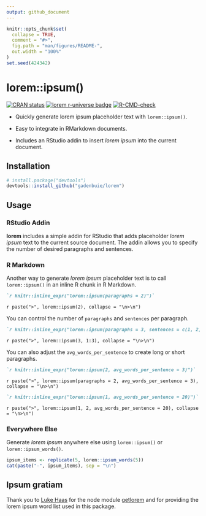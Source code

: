 ```yaml
---
output: github_document
---
```


<!-- README.md is generated from README.Rmd. Please edit that file -->

```r
knitr::opts_chunk$set(
  collapse = TRUE,
  comment = "#>",
  fig.path = "man/figures/README-",
  out.width = "100%"
)
set.seed(424342)
```

# lorem::ipsum()

<!-- badges: start -->
[![CRAN status](https://www.r-pkg.org/badges/version/lorem)](https://CRAN.R-project.org/package=lorem)
[![lorem r-universe badge](https://gadenbuie.r-universe.dev/badges/lorem)](https://gadenbuie.r-universe.dev/lorem)
[![R-CMD-check](https://github.com/gadenbuie/lorem/actions/workflows/R-CMD-check.yaml/badge.svg)](https://github.com/gadenbuie/lorem/actions/workflows/R-CMD-check.yaml)
<!-- badges: end -->

* Quickly generate lorem ipsum placeholder text with `lorem::ipsum()`.

* Easy to integrate in RMarkdown documents.

* Includes an RStudio addin to insert *lorem ipsum* into the current document.

## Installation

``` r
# install.package("devtools")
devtools::install_github("gadenbuie/lorem")
```

## Usage

### RStudio Addin

**lorem** includes a simple addin for RStudio that
adds placeholder _lorem ipsum_ text to the current source document.
The addin allows you to specify the number of desired paragraphs and sentences.

### R Markdown

Another way to generate _lorem ipsum_ placeholder text is to call
`lorem::ipsum()` in an inline R chunk in R Markdown.

```markdown
`r knitr::inline_expr("lorem::ipsum(paragraphs = 2)")`
```

`r paste(">", lorem::ipsum(2), collapse = "\n>\n")`

You can control the number of `paragraphs` and `sentences` per paragraph.

```markdown
`r knitr::inline_expr("lorem::ipsum(paragraphs = 3, sentences = c(1, 2, 3))")`
```

`r paste(">", lorem::ipsum(3, 1:3), collapse = "\n>\n")`

You can also adjust the `avg_words_per_sentence` to create long or short paragraphs.

```markdown
`r knitr::inline_expr("lorem::ipsum(2, avg_words_per_sentence = 3)")`
```

`r paste(">", lorem::ipsum(paragraphs = 2, avg_words_per_sentence = 3), collapse = "\n>\n")`


```markdown
`r knitr::inline_expr("lorem::ipsum(1, avg_words_per_sentence = 20)")`
```

`r paste(">", lorem::ipsum(1, 2, avg_words_per_sentence = 20), collapse = "\n>\n")`

### Everywhere Else

Generate _lorem ipsum_ anywhere else using `lorem::ipsum()` or `lorem::ipsum_words()`.

```r
ipsum_items <- replicate(5, lorem::ipsum_words(5))
cat(paste("-", ipsum_items), sep = "\n")
```

## Ipsum gratiam

Thank you to
[Luke Haas](https://getlorem.com)
for the node module
[getlorem](https://github.com/lukehaas/getlorem)
and for providing the lorem ipsum word list used in this package.
